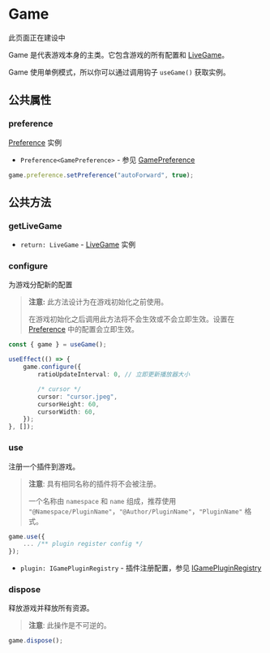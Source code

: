 
# Game

<Callout type="warning" emoji="⚠️">
    此页面正在建设中
</Callout>

Game 是代表游戏本身的主类。它包含游戏的所有配置和 [LiveGame](./live-game)。

Game 使用单例模式，所以你可以通过调用钩子 `useGame()` 获取实例。

## 公共属性

### preference

<Steps>

[Preference](./preference/preference) 实例

- `Preference<GamePreference>` - 参见 [GamePreference](../types/GamePreference)

```typescript
game.preference.setPreference("autoForward", true);
```

</Steps>

## 公共方法

### getLiveGame

<Steps>

- `return: LiveGame` - [LiveGame](./live-game) 实例

</Steps>

### configure

<Steps>

为游戏分配新的配置

> **注意:** 此方法设计为在游戏初始化之前使用。
> 
> 在游戏初始化之后调用此方法将不会生效或不会立即生效。设置在 [Preference](./preference/preference) 中的配置会立即生效。

```typescript
const { game } = useGame();

useEffect(() => {
    game.configure({
        ratioUpdateInterval: 0, // 立即更新播放器大小

        /* cursor */
        cursor: "cursor.jpeg",
        cursorHeight: 60,
        cursorWidth: 60,
    });
}, []);
```

</Steps>

### use

<Steps>

注册一个插件到游戏。

> **注意**: 具有相同名称的插件将不会被注册。
>
> 一个名称由 `namespace` 和 `name` 组成，推荐使用 `"@Namespace/PluginName"`，`"@Author/PluginName"`，`"PluginName"` 格式。

```typescript
game.use({
    ... /** plugin register config */
});
```

- `plugin: IGamePluginRegistry` - 插件注册配置，参见 [IGamePluginRegistry](../types/IGamePluginRegistry)

</Steps>

### dispose

<Steps>

释放游戏并释放所有资源。

> **注意**: 此操作是不可逆的。

```typescript
game.dispose();
```

</Steps>
